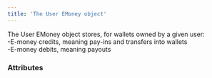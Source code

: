 ```yaml
---
title: 'The User EMoney object'  
---
```


  

The User EMoney object stores, for wallets owned by a given user:   
-E-money credits, meaning pay-ins and transfers into wallets  
-E-money debits, meaning payouts  

### Attributes  

<UserId2 />  

<CreditedEMoney />  

<DebitedEMoney />